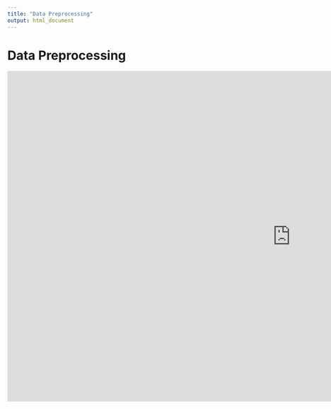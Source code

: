 ```yaml
---
title: "Data Preprocessing"
output: html_document
---
```


# Data Preprocessing

<iframe src="https://docs.google.com/presentation/d/e/2PACX-1vRSGxz82hjp9SIE4cp4gT-81TqNJiLcF0-rEb8P5kBrB_SDwprmEMv18xjlBPfCP381xSmByApzeCTU/embed?start=false&loop=false&delayms=3000" frameborder="0" width="1280" height="749" allowfullscreen="true" mozallowfullscreen="true" webkitallowfullscreen="true"></iframe>